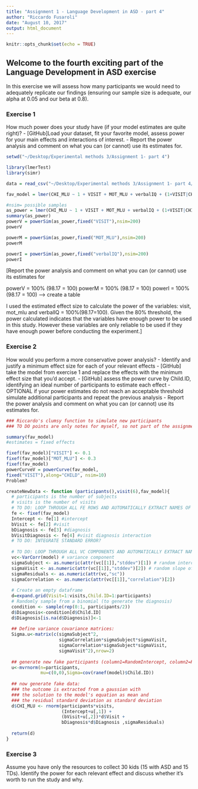 ```yaml
---
title: "Assignment 1 - Language Development in ASD - part 4"
author: "Riccardo Fusaroli"
date: "August 10, 2017"
output: html_document
---
```


```r
knitr::opts_chunk$set(echo = TRUE)
```

## Welcome to the fourth exciting part of the Language Development in ASD exercise

In this exercise we will assess how many participants we would need to adequately replicate our findings (ensuring our sample size is adequate, our alpha at 0.05 and our beta at 0.8).

### Exercise 1

How much power does your study have (if your model estimates are quite right)?
- [GitHub]Load your dataset, fit your favorite model, assess power for your main effects and interactions of interest.
- Report the power analysis and comment on what you can (or cannot) use its estimates for.

```r

setwd("~/Desktop/Experimental methods 3/Assignment 1- part 4")

library(lmerTest)
library(simr)

data = read_csv("~/Desktop/Experimental methods 3/Assignment 1- part 4/Assignment1.csv")

fav_model = lmer(CHI_MLU ~ 1 + VISIT + MOT_MLU + verbalIQ + (1+VISIT|CHILD), data = data, REML = FALSE)

#nsim= possible samples
as_power = lmer(CHI_MLU ~ 1 + VISIT + MOT_MLU + verbalIQ + (1+VISIT|CHILD), data=data, REML = FALSE)
summary(as_power)
powerV = powerSim(as_power,fixed("VISIT"),nsim=200)
powerV

powerM = powerSim(as_power,fixed("MOT_MLU"),nsim=200)
powerM

powerI = powerSim(as_power,fixed("verbalIQ"),nsim=200)
powerI

```
[Report the power analysis and comment on what you can (or cannot) use its estimates for

powerV = 100% (98.17 = 100)
powerM = 100% (98.17 = 100)
powerI = 100% (98.17 = 100)
--> create a table

I used the estimated effect size to calculate the power of the variables: visit, mot_mlu and verbalIQ = 100%(98.17=100). Given the 80% threshold, the power calculated indicates that the variables have enough power to be used in this study. However these variables are only reliable to be used if they have enough power before conducting the experiment.]

### Exercise 2

How would you perform a more conservative power analysis?
- Identify and justify a minimum effect size for each of your relevant effects
- [GitHub] take the model from exercise 1 and replace the effects with the minimum effect size that you'd accept.
- [GitHub] assess the power curve by Child.ID, identifying an ideal number of participants to estimate each effect
- OPTIONAL if your power estimates do not reach an acceptable threshold simulate additional participants and repeat the previous analysis
- Report the power analysis and comment on what you can (or cannot) use its estimates for.

```r


### Riccardo's clumsy function to simulate new participants
### TO DO points are only notes for myself, so not part of the assignment

summary(fav_model)
#estimates = fixed effects

fixef(fav_model)["VISIT"] <- 0.1
fixef(fav_model)["MOT_MLU"] <- 0.3
fixef(fav_model)
powerCurveV = powerCurve(fav_model,
fixed("VISIT"),along="CHILD", nsim=10)
Problem?

createNewData <- function (participants(),visit(6),fav_model){
  # participants is the number of subjects
  # visits is the number of visits
  # TO DO: LOOP THROUGH ALL FE ROWS AND AUTOMATICALLY EXTRACT NAMES OF FIXED EFFECTS AND ESTIMATES
  fe <- fixef(fav_model)
  Intercept <- fe[1] #intercept
  bVisit <- fe[2] #visit
  bDiagnosis <- fe[3] #diagnosis
  bVisitDiagnosis <- fe[4] #visit diagnosis interaction
  # TO DO: INTEGRATE STANDARD ERROR?
  
  # TO DO: LOOP THROUGH ALL VC COMPONENTS AND AUTOMATICALLY EXTRACT NAMES OF EFFECTS AND ESTIMATES
  vc<-VarCorr(model) # variance component
  sigmaSubject <- as.numeric(attr(vc[[1]],"stddev")[1]) # random intercept by subject
  sigmaVisit <- as.numeric(attr(vc[[1]],"stddev")[2]) # random slope of visit over subject
  sigmaResiduals <- as.numeric(attr(vc,"sc"))
  sigmaCorrelation <- as.numeric(attr(vc[[1]],"correlation")[2])
  
  # Create an empty dataframe
  d=expand.grid(Visit=1:visits,Child.ID=1:participants)
  # Randomly sample from a binomial (to generate the diagnosis)
  condition <- sample(rep(0:1, participants/2))
  d$Diagnosis<-condition[d$Child.ID]
  d$Diagnosis[is.na(d$Diagnosis)]<-1
  
  ## Define variance covariance matrices:
  Sigma.u<-matrix(c(sigmaSubject^2,
                    sigmaCorrelation*sigmaSubject*sigmaVisit,
                    sigmaCorrelation*sigmaSubject*sigmaVisit,
                    sigmaVisit^2),nrow=2)
  
  ## generate new fake participants (column1=RandomIntercept, column2=RandomSlope)
  u<-mvrnorm(n=participants,
             mu=c(0,0),Sigma=cov(ranef(model)$Child.ID))
  
  ## now generate fake data:
  ### the outcome is extracted from a gaussian with
  ### the solution to the model's equation as mean and
  ### the residual standard deviation as standard deviation 
  d$CHI_MLU <- rnorm(participants*visits,
                     (Intercept+u[,1]) +
                     (bVisit+u[,2])*d$Visit + 
                     bDiagnosis*d$Diagnosis ,sigmaResiduals)  
  
  return(d)
}
```


### Exercise 3

Assume you have only the resources to collect 30 kids (15 with ASD and 15 TDs). Identify the power for each relevant effect and discuss whether it's worth to run the study and why.





